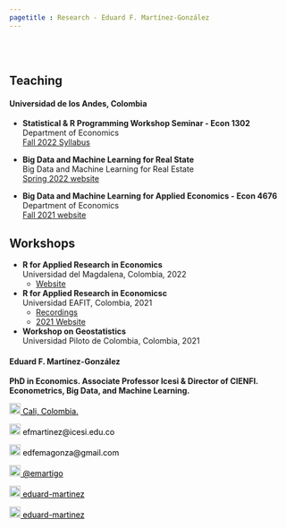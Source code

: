 ```yaml
---
pagetitle : Research - Eduard F. Martínez-González
---
```


<br>  </br> <!--- Agrega lineas en blanco --->

<p>  </p> <!--- Agrega una linea en blanco --->

<!------------- Panel de la izquierda ------------->
<div class="col-sm-9">

## Teaching

#### Universidad de los Andes, Colombia

* **Statistical & R Programming Workshop Seminar - Econ 1302** <br>
  Department of Economics <br>
  [Fall 2022 Syllabus](https://eduard-martinez.github.io/teaching/r_uniandes/2022-02/syllabus.pdf)

* **Big Data and Machine Learning for Real State** <br>
  Big Data and Machine Learning for Real Estate  <br>
  [Spring 2022 website](https://ignaciomsarmiento.github.io/teaching/BDML)

* **Big Data and Machine Learning for Applied Economics - Econ 4676**  <br>
  Department of Economics  <br>
  [Fall 2021 website](https://github.com/ECON-4676-UNIANDES-Fall-2021)
  
## Workshops

* **R for Applied Research in Economics** <br>
  Universidad del Magdalena, Colombia, 2022 <br>
  - [Website](https://eduard-martinez.github.io/teaching/unimag/2022-02/website.html)
  
* **R for Applied Research in Economicsc** <br>
  Universidad EAFIT, Colombia, 2021 <br>
  - [Recordings](https://www.youtube.com/channel/UCLqqb0eZ1razOkTDusAVEnA) 
  - [2021 Website](https://github.com/taller-R/taller_cief_202102)
  
* **Workshop on Geostatistics** <br>
  Universidad Piloto de Colombia, Colombia, 2021 <br>

</div>
<!------------- Panel de la izquierda ------------->



<!------------- Panel de la derecha ------------->
<div class="col-sm-3">

#### Eduard F. Martínez-González

**PhD in Economics. Associate Professor Icesi & Director of CIENFI. Econometrics, Big Data, and Machine Learning.**

<!-- Location -->
<a href="https://www.google.com/maps/place/Universidad+ICESI/@3.3357824,-76.5362176,4583m/data=!3m1!1e3!4m9!1m2!2m1!1sicesi+maps!3m5!1s0x8e30a1eb8d09a3c1:0x766b9b441dfa8bbe!8m2!3d3.3418949!4d-76.530602!16zL20vMDg1bjlr?entry=ttu&g_ep=EgoyMDI1MDMxMi4wIKXMDSoASAFQAw%3D%3D" style="color:black;"> <img alt="Qries" src="./images/location.png" width="20" height="20">  Cali, Colombia.</a>

<!-- Correo -->
<p style="color:black"><img alt="Qries" src="./images/correo.png" width="20" height="20"> efmartinez@icesi.edu.co </img></p>

<!-- Correo -->
<p style="color:black"><img alt="Qries" src="./images/correo.png" width="20" height="20"> edfemagonza@gmail.com </img></p>

<!-- Twitter -->
 <a href="https://twitter.com/emartigo" style="color:black;"> <img alt="Qries" src="./images/twitter.jpg" width="20" height="20">  @emartigo</a> 

<!-- gitlab -->
<a href="https://gitlab.com/eduard-martinez" style="color:black;"> <img alt="Qries" src="./images/gitlab.png" width="20" height="20">  eduard-martinez</a>

<!-- GitHub -->
<a href="https://github.com/eduard-martinez" style="color:black;"> <img alt="Qries" src="./images/github.png" width="20" height="20">  eduard-martinez</a>

<!------------- Panel de la derecha ------------->



<br>  </br> <!--- Agrega lineas en blanco --->